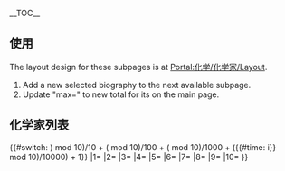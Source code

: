 <noinclude>__TOC__
== 使用==
The layout design for these subpages is at [[Portal:化学/化学家/Layout|Portal:化学/化学家/Layout]].
# Add a new selected biography to the next available subpage.
# Update "max=" to new total for its {{tl|Random portal component}} on the main page.

== 化学家列表 ==
</noinclude><includeonly>{{#switch: {{rounddown|10 * ((({{NUMBEROFUSERS:R}} + {{#time: s}}) mod 10)/10 + ({{NUMBEROFARTICLES:R}} mod 10)/100 + ({{NUMBEROFFILES:R}} mod 10)/1000 + ({{#time: i}} mod 10)/10000) + 1}}
|1=</includeonly>{{Portal:化学/化学家/1}}<includeonly>
|2=</includeonly>{{Portal:化学/化学家/2}}<includeonly>
|3=</includeonly>{{Portal:化学/化学家/3}}<includeonly>
|4=</includeonly>{{Portal:化学/化学家/4}}<includeonly>
|5=</includeonly>{{Portal:化学/化学家/5}}<includeonly>
|6=</includeonly>{{Portal:化学/化学家/6}}<includeonly>
|7=</includeonly>{{Portal:化学/化学家/7}}<includeonly>
|8=</includeonly>{{Portal:化学/化学家/8}}<includeonly>
|9=</includeonly>{{Portal:化学/化学家/9}}<includeonly>
|10=</includeonly>{{Portal:化学/化学家/10}}<includeonly>
}}</includeonly>
